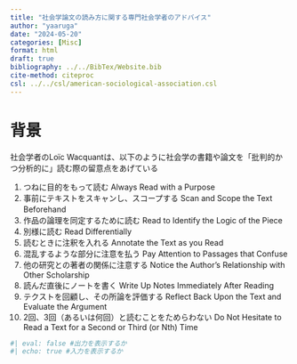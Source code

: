 ```yaml
---
title: "社会学論文の読み方に関する専門社会学者のアドバイス"
author: "yaaruga"
date: "2024-05-20"
categories: [Misc]
format: html
draft: true
bibliography: ../../BibTex/Website.bib
cite-method: citeproc
csl: ../../csl/american-sociological-association.csl
---
```


# 背景

社会学者のLoïc Wacquantは、以下のように社会学の書籍や論文を「批判的かつ分析的に」読む際の留意点をあげている

1. つねに目的をもって読む Always Read with a	Purpose
2. 事前にテキストをスキャンし、スコープする Scan and	Scope the Text Beforehand　
3. 作品の論理を同定するために読む Read to Identify the Logic of the Piece
4. 別様に読む Read Differentially
5. 読むときに注釈を入れる Annotate the Text as you Read
6. 混乱するような部分に注意を払う Pay Attention to Passages that Confuse
7. 他の研究との著者の関係に注意する Notice the Author’s Relationship with Other Scholarship
8. 読んだ直後にノートを書く Write Up Notes Immediately After Reading
9. テクストを回顧し、その所論を評価する Reflect Back Upon the Text and Evaluate the	Argument
10. 2回、3回（あるいは何回）と読むことをためらわない Do Not Hesitate to Read a Text for	a Second	or Third (or Nth) Time

```r
#| eval: false #出力を表示するか
#| echo: true #入力を表示するか
    
```

::: {#refs}
:::